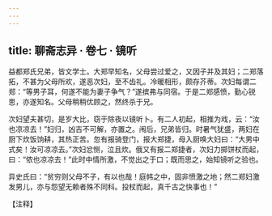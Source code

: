```yaml
---
---
---
```

title: 聊斋志异 · 卷七 · 镜听
---

益都郑氏兄弟，皆文学士。大郑早知名，父母尝过爱之，又因子并及其妇；二郑落拓，不甚为父母所欢，遂恶次妇，至不齿礼。冷暖相形，颇存芥蒂。次妇每谓二郑：“等男子耳，何遂不能为妻子争气？”遂摈弗与同宿。于是二郑感愤，勤心锐思，亦遂知名。父母稍稍优顾之，然终杀于兄。

次妇望夫甚切，是岁大比，窃于除夜以镜听卜。有二人初起，相推为戏，云：“汝也凉凉去！”妇归，凶吉不可解，亦置之。闱后，兄弟皆归。时暑气犹盛，两妇在厨下炊饭饷耕，其热正苦。忽有报骑登门，报大郑捷，母入厨唤大妇曰：“大男中式矣！汝可凉凉去。”次妇忿恻，泣且炊。俄又有报二郑捷者，次妇力掷饼杖而起，曰：“侬也凉凉去！”此时中情所激，不觉出之于口；既而思之，始知镜听之验也。

异史氏曰：“贫穷则父母不子，有以也哉！庭帏之中，固非愤激之地；然二郑妇激发男儿，亦与怨望无赖者殊不同科。投杖而起，真千古之快事也！”

【注释】

